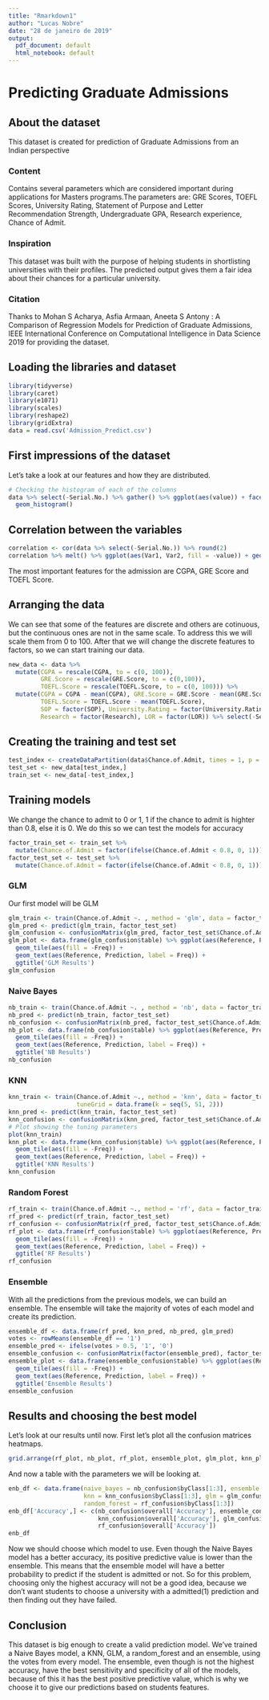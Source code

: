 ```yaml
---
title: "Rmarkdown1"
author: "Lucas Nobre"
date: "28 de janeiro de 2019"
output:
  pdf_document: default
  html_notebook: default
---
```


# Predicting Graduate Admissions

## About the dataset
This dataset is created for prediction of Graduate Admissions from an Indian perspective

### Content
Contains several parameters which are considered important during applications for Masters programs.The parameters are: GRE Scores, TOEFL Scores, University Rating, Statement of Purpose and Letter Recommendation Strength, Undergraduate GPA, Research experience, Chance of Admit.

### Inspiration
This dataset was built with the purpose of helping students in shortlisting universities with their profiles. The predicted output gives them a fair idea about their chances for a particular university.

### Citation
Thanks to Mohan S Acharya, Asfia Armaan, Aneeta S Antony : A Comparison of Regression Models for Prediction of Graduate Admissions, IEEE International Conference on Computational Intelligence in Data Science 2019 for providing the dataset.

## Loading the libraries and dataset
```r
library(tidyverse)
library(caret)
library(e1071)
library(scales)
library(reshape2)
library(gridExtra)
data = read.csv('Admission_Predict.csv')
```

## First impressions of the dataset
Let's take a look at our features and how they are distributed.
```r
# Checking the histogram of each of the columns
data %>% select(-Serial.No.) %>% gather() %>% ggplot(aes(value)) + facet_wrap(~ key, scales = 'free') +
  geom_histogram()
```
## Correlation between the variables
```r
correlation <- cor(data %>% select(-Serial.No.)) %>% round(2)
correlation %>% melt() %>% ggplot(aes(Var1, Var2, fill = -value)) + geom_tile() + geom_text(aes(label = value)) + theme(axis.text.x=element_text(angle = -90, hjust = 0))
```

The most important features for the admission are CGPA, GRE Score and TOEFL Score.  

## Arranging the data
We can see that some of the features are discrete and others are cotinuous, but the continuous ones are not in the same scale. To address this we will scale them from 0 to 100. After that we will change the discrete features to factors, so we can start training our data.
```r
new_data <- data %>%
  mutate(CGPA = rescale(CGPA, to = c(0, 100)),
         GRE.Score = rescale(GRE.Score, to = c(0,100)),
         TOEFL.Score = rescale(TOEFL.Score, to = c(0, 100))) %>%
  mutate(CGPA = CGPA - mean(CGPA), GRE.Score = GRE.Score - mean(GRE.Score),
         TOEFL.Score = TOEFL.Score - mean(TOEFL.Score),
         SOP = factor(SOP), University.Rating = factor(University.Rating),
         Research = factor(Research), LOR = factor(LOR)) %>% select(-Serial.No.)
```

## Creating the training and test set
```r
test_index <- createDataPartition(data$Chance.of.Admit, times = 1, p = 0.2, list = F)
test_set <- new_data[test_index,]
train_set <- new_data[-test_index,]
```

## Training models
We change the chance to admit to 0 or 1, 1 if the chance to admit is highter than 0.8, else it is 0. We do this so we can test the models for accuracy
```r
factor_train_set <- train_set %>%
  mutate(Chance.of.Admit = factor(ifelse(Chance.of.Admit < 0.8, 0, 1)))
factor_test_set <- test_set %>%
  mutate(Chance.of.Admit = factor(ifelse(Chance.of.Admit < 0.8, 0, 1)))
```

### GLM
Our first model will be GLM
```r
glm_train <- train(Chance.of.Admit ~. , method = 'glm', data = factor_train_set)
glm_pred <- predict(glm_train, factor_test_set)
glm_confusion <- confusionMatrix(glm_pred, factor_test_set$Chance.of.Admit)
glm_plot <- data.frame(glm_confusion$table) %>% ggplot(aes(Reference, Prediction)) +
  geom_tile(aes(fill = -Freq)) +
  geom_text(aes(Reference, Prediction, label = Freq)) + 
  ggtitle('GLM Results')
glm_confusion
```

### Naive Bayes
```r
nb_train <- train(Chance.of.Admit ~. , method = 'nb', data = factor_train_set)
nb_pred <- predict(nb_train, factor_test_set)
nb_confusion <- confusionMatrix(nb_pred, factor_test_set$Chance.of.Admit)
nb_plot <- data.frame(nb_confusion$table) %>% ggplot(aes(Reference, Prediction)) +
  geom_tile(aes(fill = -Freq)) +
  geom_text(aes(Reference, Prediction, label = Freq)) + 
  ggtitle('NB Results')
nb_confusion
```

### KNN
```r
knn_train <- train(Chance.of.Admit ~., method = 'knn', data = factor_train_set,
                   tuneGrid = data.frame(k = seq(5, 51, 2)))
knn_pred <- predict(knn_train, factor_test_set)
knn_confusion <- confusionMatrix(knn_pred, factor_test_set$Chance.of.Admit)
# Plot showing the tuning parameters
plot(knn_train)
knn_plot <- data.frame(knn_confusion$table) %>% ggplot(aes(Reference, Prediction)) +
  geom_tile(aes(fill = -Freq)) +
  geom_text(aes(Reference, Prediction, label = Freq)) + 
  ggtitle('KNN Results')
knn_confusion
```

### Random Forest

```r
rf_train <- train(Chance.of.Admit ~., method = 'rf', data = factor_train_set)
rf_pred <- predict(rf_train, factor_test_set)
rf_confusion <- confusionMatrix(rf_pred, factor_test_set$Chance.of.Admit)
rf_plot <- data.frame(rf_confusion$table) %>% ggplot(aes(Reference, Prediction)) +
  geom_tile(aes(fill = -Freq)) +
  geom_text(aes(Reference, Prediction, label = Freq)) + 
  ggtitle('RF Results')
rf_confusion
```

### Ensemble
With all the predictions from the previous models, we can build an ensemble. The ensemble will take the majority of votes of each model and create its prediction.
```r
ensemble_df <- data.frame(rf_pred, knn_pred, nb_pred, glm_pred)
votes <- rowMeans(ensemble_df == '1')
ensemble_pred <- ifelse(votes > 0.5, '1', '0')
ensemble_confusion <- confusionMatrix(factor(ensemble_pred), factor_test_set$Chance.of.Admit)
ensemble_plot <- data.frame(ensemble_confusion$table) %>% ggplot(aes(Reference, Prediction)) +
  geom_tile(aes(fill = -Freq)) +
  geom_text(aes(Reference, Prediction, label = Freq)) + 
  ggtitle('Ensemble Results')
ensemble_confusion
```
## Results and choosing the best model

Let's look at our results until now. First let's plot all the confusion matrices heatmaps.
```r
grid.arrange(rf_plot, nb_plot, rf_plot, ensemble_plot, glm_plot, knn_plot)
```
And now a table with the parameters we will be looking at.
```r
enb_df <- data.frame(naive_bayes = nb_confusion$byClass[1:3], ensemble = ensemble_confusion$byClass[1:3],
                     knn = knn_confusion$byClass[1:3], glm = glm_confusion$byClass[1:3],
                     random_forest = rf_confusion$byClass[1:3])
enb_df['Accuracy',] <- c(nb_confusion$overall['Accuracy'], ensemble_confusion$overall['Accuracy'],
                         knn_confusion$overall['Accuracy'], glm_confusion$overall['Accuracy'],
                         rf_confusion$overall['Accuracy'])
enb_df

```
Now we should choose which model to use. Even though the Naive Bayes model has a better accuracy, its positive predictive value is lower than the ensemble. This means that the ensemble model will have a better probability to predict if the student is admitted or not. So for this problem, choosing only the highest accuracy will not be a good idea, because we don't want students to choose a university with a admitted(1) prediction and then finding out they have failed.

## Conclusion
This dataset is big enough to create a valid prediction model. We've trained a Naive Bayes model, a KNN, GLM, a random_forest and an ensemble, using the votes from every model. The ensemble, even though is not the highest accuracy, have the best sensitivity and specificity of all of the models, because of this it has the best positive predictive value, which is why we choose it to give our predictions based on students features.


